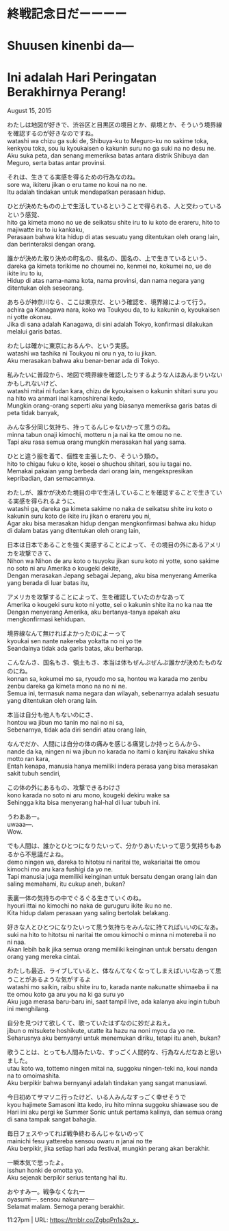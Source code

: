 # 終戦記念日だーーーー  
# Shuusen kinenbi da—  
# Ini adalah Hari Peringatan Berakhirnya Perang!  

August 15, 2015

わたしは地図が好きで、渋谷区と目黒区の境目とか、県境とか、そういう境界線を確認するのが好きなのですね。  
watashi wa chizu ga suki de, Shibuya-ku to Meguro-ku no sakime toka, kenkyou toka, sou iu kyoukaisen o kakunin suru no ga suki na no desu ne.  
Aku suka peta, dan senang memeriksa batas antara distrik Shibuya dan Meguro, serta batas antar provinsi.  

それは、生きてる実感を得るための行為なのね。  
sore wa, ikiteru jikan o eru tame no koui na no ne.  
Itu adalah tindakan untuk mendapatkan perasaan hidup.  

ひとが決めたものの上で生活しているということで得られる、人と交わっているという感覚、  
hito ga kimeta mono no ue de seikatsu shite iru to iu koto de erareru, hito to majiwatte iru to iu kankaku,  
Perasaan bahwa kita hidup di atas sesuatu yang ditentukan oleh orang lain, dan berinteraksi dengan orang.  

誰かが決めた取り決めの町名の、県名の、国名の、上で生きているという、  
dareka ga kimeta torikime no choumei no, kenmei no, kokumei no, ue de ikite iru to iu,  
Hidup di atas nama-nama kota, nama provinsi, dan nama negara yang ditentukan oleh seseorang.  

あちらが神奈川なら、ここは東京だ、という確認を、境界線によって行う。  
achira ga Kanagawa nara, koko wa Toukyou da, to iu kakunin o, kyoukaisen ni yotte okonau.  
Jika di sana adalah Kanagawa, di sini adalah Tokyo, konfirmasi dilakukan melalui garis batas.  

わたしは確かに東京におるんや、という実感。  
watashi wa tashika ni Toukyou ni oru n ya, to iu jikan.  
Aku merasakan bahwa aku benar-benar ada di Tokyo.  

私みたいに普段から、地図で境界線を確認したりするような人はあんまりいないかもしれないけど、  
watashi mitai ni fudan kara, chizu de kyoukaisen o kakunin shitari suru you na hito wa anmari inai kamoshirenai kedo,  
Mungkin orang-orang seperti aku yang biasanya memeriksa garis batas di peta tidak banyak,  

みんな多分同じ気持ち、持ってるんじゃないかって思うのね。  
minna tabun onaji kimochi, motteru n ja nai ka tte omou no ne.  
Tapi aku rasa semua orang mungkin merasakan hal yang sama.  

ひとと違う服を着て、個性を主張したり、そういう類の。  
hito to chigau fuku o kite, kosei o shuchou shitari, sou iu tagai no.  
Memakai pakaian yang berbeda dari orang lain, mengekspresikan kepribadian, dan semacamnya.  

わたしが、誰かが決めた境目の中で生活していることを確認することで生きている実感を得られるように、  
watashi ga, dareka ga kimeta sakime no naka de seikatsu shite iru koto o kakunin suru koto de ikite iru jikan o erareru you ni,  
Agar aku bisa merasakan hidup dengan mengkonfirmasi bahwa aku hidup di dalam batas yang ditentukan oleh orang lain,  

日本は日本であることを強く実感することによって、その境目の外にあるアメリカを攻撃できて、  
Nihon wa Nihon de aru koto o tsuyoku jikan suru koto ni yotte, sono sakime no soto ni aru Amerika o kougeki dekite,  
Dengan merasakan Jepang sebagai Jepang, aku bisa menyerang Amerika yang berada di luar batas itu,  

アメリカを攻撃することによって、生を確認していたのかなあって  
Amerika o kougeki suru koto ni yotte, sei o kakunin shite ita no ka naa tte  
Dengan menyerang Amerika, aku bertanya-tanya apakah aku mengkonfirmasi kehidupan.  

境界線なんて無ければよかったのによーって  
kyoukai sen nante nakereba yokatta no ni yo tte  
Seandainya tidak ada garis batas, aku berharap.  

こんなんさ、国名もさ、領土もさ、本当は体もぜんぶぜんぶ誰かが決めたものなのにね。  
konnan sa, kokumei mo sa, ryoudo mo sa, hontou wa karada mo zenbu zenbu dareka ga kimeta mono na no ni ne.  
Semua ini, termasuk nama negara dan wilayah, sebenarnya adalah sesuatu yang ditentukan oleh orang lain.  

本当は自分も他人もないのにさ、  
hontou wa jibun mo tanin mo nai no ni sa,  
Sebenarnya, tidak ada diri sendiri atau orang lain,  

なんでだか、人間には自分の体の痛みを感じる痛覚しか持っとらんから、  
nande da ka, ningen ni wa jibun no karada no itami o kanjiru itakaku shika motto ran kara,  
Entah kenapa, manusia hanya memiliki indera perasa yang bisa merasakan sakit tubuh sendiri,  

この体の外にあるもの、攻撃できるわけさ  
kono karada no soto ni aru mono, kougeki dekiru wake sa  
Sehingga kita bisa menyerang hal-hal di luar tubuh ini.  

うわああー。  
uwaaa—.  
Wow.  

でも人間は、誰かとひとつになりたいって、分かりあいたいって思う気持ちもあるから不思議だよね。  
demo ningen wa, dareka to hitotsu ni naritai tte, wakariaitai tte omou kimochi mo aru kara fushigi da yo ne.  
Tapi manusia juga memiliki keinginan untuk bersatu dengan orang lain dan saling memahami, itu cukup aneh, bukan?  

表裏一体の気持ちの中でぐるぐる生きていくのね。  
hyouri ittai no kimochi no naka de guruguru ikite iku no ne.  
Kita hidup dalam perasaan yang saling bertolak belakang.  

好きな人とひとつになりたいって思う気持ちをみんなに持てればいいのになあ。  
suki na hito to hitotsu ni naritai tte omou kimochi o minna ni motereba ii no ni naa.  
Akan lebih baik jika semua orang memiliki keinginan untuk bersatu dengan orang yang mereka cintai.  

わたしも最近、ライブしていると、体なんてなくなってしまえばいいなあって思うことがあるような気がするよ  
watashi mo saikin, raibu shite iru to, karada nante nakunatte shimaeba ii na tte omou koto ga aru you na ki ga suru yo  
Aku juga merasa baru-baru ini, saat tampil live, ada kalanya aku ingin tubuh ini menghilang.  

自分を見つけて欲しくて、歌っていたはずなのに妙だよねえ。  
jibun o mitsukete hoshikute, utatte ita hazu na noni myou da yo ne.  
Seharusnya aku bernyanyi untuk menemukan diriku, tetapi itu aneh, bukan?  

歌うことは、とっても人間みたいな、すっごく人間的な、行為なんだなあと思いました。  
utau koto wa, tottemo ningen mitai na, suggoku ningen-teki na, koui nanda na to omoimashita.  
Aku berpikir bahwa bernyanyi adalah tindakan yang sangat manusiawi.  

今日初めてサマソニ行ったけど、いる人みんなすっごく幸せそうで  
kyou hajimete Samasoni itta kedo, iru hito minna suggoku shiawase sou de  
Hari ini aku pergi ke Summer Sonic untuk pertama kalinya, dan semua orang di sana tampak sangat bahagia.  

毎日フェスやってれば戦争終わるんじゃないのって  
mainichi fesu yattereba sensou owaru n janai no tte  
Aku berpikir, jika setiap hari ada festival, mungkin perang akan berakhir.  

一瞬本気で思ったよ。  
isshun honki de omotta yo.  
Aku sejenak berpikir serius tentang hal itu.  

おやすみ一。戦争なくなれ一  
oyasumi—. sensou nakunare—  
Selamat malam. Semoga perang berakhir.  

11:27pm  |   URL: https://tmblr.co/ZgbqPn1s2q_x_  